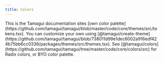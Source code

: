 ```yaml
---
title: Colors
---
```


<Notice>
  This is the Tamagui documentation sites [own color
  palette](https://github.com/tamagui/tamagui/blob/master/code/core/themes/src/tokens.tsx).
  You can customize your own using
  [@tamagui/create-theme](https://github.com/tamagui/tamagui/blob/738011d99e1dec6002a916edf424b75bb6cc0336/packages/themes/src/themes.tsx).
  See
  [@tamagui/colors](https://github.com/tamagui/tamagui/tree/master/code/core/colors/src)
  for Radix colors, or BYO color palette.
</Notice>

<ColorsDemo />
